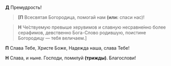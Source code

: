 **Д** Премудрость!

> **[П** Всесвятая Богородица, помогай нам **(или:** спаси нас<R>)</R>!

> **Н** Че́ствуемую превыше херувимов и славную несравне́нно более серафимов, девственно Бога-Слово родившую, поистине Богородицу — тебя величаем.<R>]</R>

**П** Слава Тебе, Христе Боже, Надежда наша, слава Тебе!

**Н** Слава, и ныне. Господи, помилуй **(трижды)**. Благослови!
